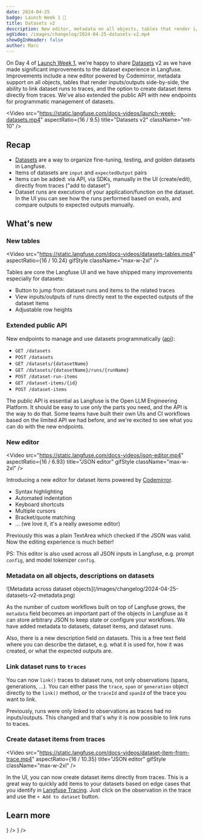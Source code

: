 ```yaml
---
date: 2024-04-25
badge: Launch Week 1 🚀
title: Datasets v2
description: New editor, metadata on all objects, tables that render i/o, dataset runs on traces, push traces to datasets, and more.
ogVideo: /images/changelog/2024-04-25-datasets-v2.mp4
showOgInHeader: false
author: Marc
---
```



<ChangelogHeader />

On Day 4 of [Launch Week 1](/blog/launch-week-1), we're happy to share [Datasets](/docs/datasets) v2 as we have made significant improvements to the dataset experience in Langfuse. Improvements include a new editor powered by Codemirror, metadata support on all objects, tables that render inputs/outputs side-by-side, the ability to link dataset runs to traces, and the option to create dataset items directly from traces. We've also extended the public API with new endpoints for programmatic management of datasets.

<Video
  src="https://static.langfuse.com/docs-videos/launch-week-datasets.mp4"
  aspectRatio={16 / 9.5}
  title="Datasets v2"
  className="mt-10"
/>

## Recap

- [Datasets](/docs/datasets) are a way to organize fine-tuning, testing, and golden datasets in Langfuse.
- Items of datasets are `input` and `expectedOutput` pairs
- Items can be added: via API, via SDKs, manually in the UI (create/edit), directly from traces ("add to dataset")
- Dataset runs are executions of your application/function on the dataset. In the UI you can see how the runs performed based on evals, and compare outputs to expected outputs manually.

## What's new

### New tables

<Video
  src="https://static.langfuse.com/docs-videos/datasets-tables.mp4"
  aspectRatio={16 / 10.24}
  gifStyle
  className="max-w-2xl"
/>

Tables are core the Langfuse UI and we have shipped many improvements especially for datasets:

- Button to jump from dataset runs and items to the related traces
- View inputs/outputs of runs directly next to the expected outputs of the dataset items
- Adjustable row heights

### Extended public API

New endpoints to manage and use datasets programmatically ([api](/docs/api)):

- `GET /datasets`
- `POST /datasets`
- `GET /datasets/{datasetName}`
- `GET /datasets/{datasetName}/runs/{runName}`
- `POST /dataset-run-items`
- `GET /dataset-items/{id}`
- `POST /dataset-items`

The public API is essential as Langfuse is the Open LLM Engineering Platform. It should be easy to use only the parts you need, and the API is the way to do that. Some teams have built their own UIs and CI workflows based on the limited API we had before, and we're excited to see what you can do with the new endpoints.

### New editor

<Video
  src="https://static.langfuse.com/docs-videos/json-editor.mp4"
  aspectRatio={16 / 6.93}
  title="JSON editor"
  gifStyle
  className="max-w-2xl"
/>

Introducing a new editor for dataset items powered by [Codemirror](https://github.com/uiwjs/react-codemirror).

- Syntax highlighting
- Automated indentation
- Keyboard shortcuts
- Multiple cursors
- Bracket/quote matching
- ... (we love it, it's a really awesome editor)

Previously this was a plain TextArea which checked if the JSON was valid. Now the editing experience is much better!

PS: This editor is also used across all JSON inputs in Langfuse, e.g. prompt `config`, and model tokenizer `config`.

### Metadata on all objects, descriptions on datasets

<Frame className="max-w-2xl">
  ![Metadata across dataset
  objects](/images/changelog/2024-04-25-datasets-v2-metadata.png)
</Frame>

As the number of custom workflows built on top of Langfuse grows, the `metadata` field becomes an important part of the objects in Langfuse as it can store arbitrary JSON to keep state or configure your workflows. We have added metadata to datasets, dataset items, and dataset runs.

Also, there is a new description field on datasets. This is a free text field where you can describe the dataset, e.g. what it is used for, how it was created, or what the expected outputs are.

### Link dataset runs to `traces`

You can now `link()` traces to dataset runs, not only observations (spans, generations, ...). You can either pass the `trace`, `span` or `generation` object directly to the `link()` method, or the `traceId` and `spanId` of the trace you want to link.

Previously, runs were only linked to observations as traces had no inputs/outputs. This changed and that's why it is now possible to link runs to traces.

### Create dataset items from traces

<Video
  src="https://static.langfuse.com/docs-videos/dataset-item-from-trace.mp4"
  aspectRatio={16 / 10.35}
  title="JSON editor"
  gifStyle
  className="max-w-2xl"
/>

In the UI, you can now create dataset items directly from traces. This is a great way to quickly add items to your datasets based on edge cases that you identify in [Langfuse Tracing](/docs/tracing). Just click on the observation in the trace and use the `+ Add to dataset` button.

## Learn more


<Cards num={2}>
  <Card title="Datasets docs" href="/docs/datasets" icon={<Book />} />
  <Card
    title="API reference"
    href="https://api.reference.langfuse.com"
    icon={<Book />}
  />
</Cards>
